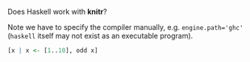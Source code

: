 Does Haskell work with **knitr**?

Note we have to specify the compiler manually, e.g. `engine.path='ghc'` (`haskell` itself may not exist as an executable program).

```r
[x | x <- [1..10], odd x]
```

